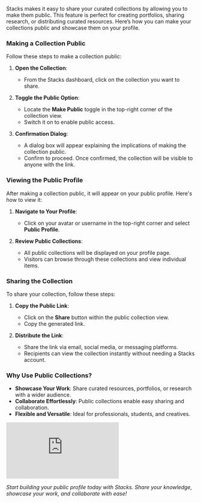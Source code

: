 Stacks makes it easy to share your curated collections by allowing you to make them public. This feature is perfect for creating portfolios, sharing research, or distributing curated resources. Here’s how you can make your collections public and showcase them on your profile.

### Making a Collection Public

Follow these steps to make a collection public:

1. **Open the Collection**:  
   - From the Stacks dashboard, click on the collection you want to share.

2. **Toggle the Public Option**:  
   - Locate the **Make Public** toggle in the top-right corner of the collection view.  
   - Switch it on to enable public access.

3. **Confirmation Dialog**:  
   - A dialog box will appear explaining the implications of making the collection public.  
   - Confirm to proceed. Once confirmed, the collection will be visible to anyone with the link.

### Viewing the Public Profile

After making a collection public, it will appear on your public profile. Here's how to view it:

1. **Navigate to Your Profile**:  
   - Click on your avatar or username in the top-right corner and select **Public Profile**.  

2. **Review Public Collections**:  
   - All public collections will be displayed on your profile page.  
   - Visitors can browse through these collections and view individual items.

### Sharing the Collection

To share your collection, follow these steps:

1. **Copy the Public Link**:  
   - Click on the **Share** button within the public collection view.  
   - Copy the generated link.

2. **Distribute the Link**:  
   - Share the link via email, social media, or messaging platforms.
   - Recipients can view the collection instantly without needing a Stacks account.

### Why Use Public Collections?

- **Showcase Your Work**: Share curated resources, portfolios, or research with a wider audience.  
- **Collaborate Effortlessly**: Public collections enable easy sharing and collaboration.  
- **Flexible and Versatile**: Ideal for professionals, students, and creatives.

<iframe class="w-full aspect-video" src="https://www.youtube.com/embed/brmLQiv4zCM?si=xyLYNAcysCBuQj_X" title="YouTube video player" frameborder="0" allow="accelerometer; autoplay; clipboard-write; encrypted-media; gyroscope; picture-in-picture; web-share" referrerpolicy="strict-origin-when-cross-origin" allowfullscreen></iframe>

*Start building your public profile today with Stacks. Share your knowledge, showcase your work, and collaborate with ease!*
